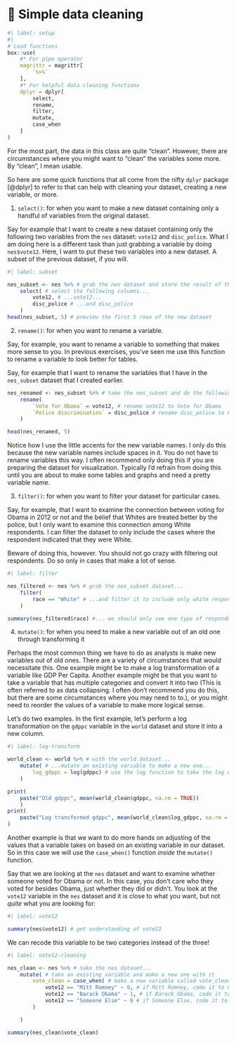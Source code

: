 # 🧹 Simple data cleaning

```{r}
#| label: setup
#| 
# Load functions
box::use(
    #* For pipe operator
    magrittr = magrittr[
        `%>%`
    ],
    #* For helpful data cleaning functions
    dplyr = dplyr[
        select,
        rename,
        filter,
        mutate,
        case_when
    ]
)
```
For the most part, the data in this class are quite "clean". However, there are circumstances where you might want to "clean" the variables some more. By "clean", I mean usable.

So here are some quick functions that all come from the nifty `dplyr` package [@dplyr] to refer to that can help with cleaning your dataset, creating a new variable, or more.

1. `select()`: for when you want to make a new dataset containing only a handful of variables from the original dataset.

Say for example that I want to create a new dataset containing only the following two variables from the `nes` dataset: `vote12` and `disc_police`. What I am doing here is a different task than just grabbing a variable by doing `nes$vote12`. Here, I want to put these two variables into a new dataset. A subset of the previous dataset, if you will.

```{r}
#| label: subset

nes_subset <- nes %>% # grab the nes dataset and store the result of the following in nes_subset
    select( # select the following columns...
        vote12, # ...vote12...
        disc_police # ...and disc_police
    )
head(nes_subset, 5) # preview the first 5 rows of the new dataset
```

2. `rename()`: for when you want to rename a variable.

Say, for example, you want to rename a variable to something that makes more sense to you. In previous exercises, you've seen me use this function to rename a variable to look better for tables.

Say, for example that I want to rename the variables that I have in the `nes_subset` dataset that I created earlier.

```{r}
nes_renamed <- nes_subset %>% # take the nes_subset and do the following to it
    rename(
        `Vote for Obama` = vote12, # rename vote12 to Vote for Obama
        `Police discrimination` = disc_police # rename disc_police to Police discrimination
    )

head(nes_renamed, 5)
```

Notice how I use the little accents for the new variable names. I only do this because the new variable names include spaces in it. You do not have to rename variables this way. I often recommend only doing this if you are preparing the dataset for visualization. Typically I'd refrain from doing this until you are about to make some tables and graphs and need a pretty variable name.

3. `filter()`: for when you want to filter your dataset for particular cases.

Say, for example, that I want to examine the connection between voting for Obama in 2012 or not and the belief that Whites are treated better by the police, but I only want to examine this connection among White respondents. I can filter the dataset to only include the cases where the respondent indicated that they were White.

Beware of doing this, however. You should not go crazy with filtering out respondents. Do so only in cases that make a lot of sense.

```{r}
#| label: filter

nes_filtered <- nes %>% # grab the nes_subset dataset...
    filter(
        race == "White" # ...and filter it to include only white respondents
    )

summary(nes_filtered$race) #... we should only see one type of respondent here
```

4. `mutate()`: for when you need to make a new variable out of an old one through transforming it

Perhaps the most common thing we have to do as analysts is make new variables out of old ones. There are a variety of circumstances that would necessitate this. One example might be to make a log transformation of a variable like GDP Per Capita. Another example might be that you want to take a variable that has multiple categories and convert it into two (This is often referred to as data collapsing. I often don't recommend you do this, but there are some circumstances where you may need to to.), or you might need to reorder the values of a variable to make more logical sense.

Let's do two examples. In the first example, let's perform a log transformation on the `gdppc` variable in the `world` dataset and store it into a new column.

```{r}
#| label: log-transform

world_clean <- world %>% # with the world dataset...
    mutate( # ...mutate an existing variable to make a new one...
        log_gdppc = log(gdppc) # use the log function to take the log of gdppc and call the result log_gdppc
    )

print(
    paste("Old gdppc", mean(world_clean$gdppc, na.rm = TRUE))
    )
print(
    paste("Log transformed gdppc", mean(world_clean$log_gdppc, na.rm = TRUE))
)
```

Another example is that we want to do more hands on adjusting of the values that a variable takes on based on an existing variable in our dataset. So in this case we will use the `case_when()` function *inside* the `mutate()` function.

Say that we are looking at the `nes` dataset and want to examine whether someone voted for Obama or not. In this case, you don't care who they voted for besides Obama, just whether they did or didn't. You look at the `vote12` variable in the `nes` dataset and it is close to what you want, but not *quite* what you are looking for:

```{r}
#| label: vote12

summary(nes$vote12) # get understanding of vote12
```

We can recode this variable to be two categories instead of the three!

```{r}
#| label: vote12-cleaning 

nes_clean <- nes %>% # take the nes dataset...
    mutate( # take an existing variable and make a new one with it
        vote_clean = case_when( # make a new variable called vote_clean
            vote12 == "Mitt Romney" ~ 0, # if Mitt Romney, code it to 0
            vote12 == "Barack Obama" ~ 1, # if Barack Obama, code it to 1
            vote12 == "Someone Else" ~ 0 # if Someone Else, code it to 0
        )

    )

summary(nes_clean$vote_clean)
```
